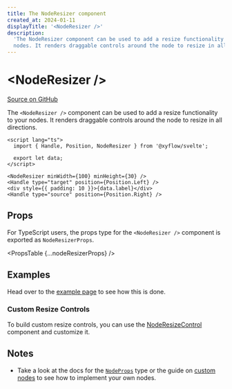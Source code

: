 ```yaml
---
title: The NodeResizer component
created_at: 2024-01-11
displayTitle: '<NodeResizer />'
description:
  'The NodeResizer component can be used to add a resize functionality to your
  nodes. It renders draggable controls around the node to resize in all directions.'
---
```



# &lt;NodeResizer />

[Source on GitHub](https://github.com/xyflow/xyflow/blob/v11/packages/node-resizer/src/NodeResizer.tsx/#L9)

The `<NodeResizer />` component can be used to add a resize functionality to your
nodes. It renders draggable controls around the node to resize in all directions.

```svelte filename="CustomNode.svelte"
<script lang="ts">
  import { Handle, Position, NodeResizer } from '@xyflow/svelte';

  export let data;
</script>

<NodeResizer minWidth={100} minHeight={30} />
<Handle type="target" position={Position.Left} />
<div style={{ padding: 10 }}>{data.label}</div>
<Handle type="source" position={Position.Right} />
```

## Props

For TypeScript users, the props type for the `<NodeResizer />` component is exported
as `NodeResizerProps`.

<PropsTable {...nodeResizerProps} />

## Examples

Head over to the [example page](/examples/nodes/node-resizer) to see how this is done.

<ExampleViewer codePath="examples/nodes/node-resizer" showEditor={false} />

### Custom Resize Controls

To build custom resize controls, you can use the [NodeResizeControl](/api-reference/components/node-resize-control) component and customize it.

## Notes

- Take a look at the docs for the [`NodeProps`](/api-reference/types/node-props) type or the
  guide on [custom nodes](/learn/guides/custom-nodes) to see how to
  implement your own nodes.
